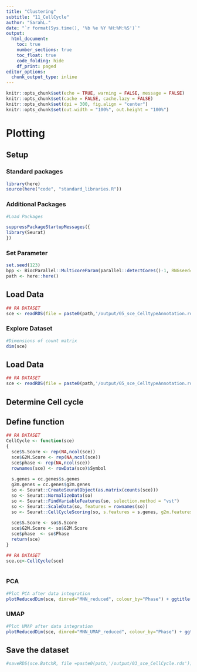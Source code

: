 ```yaml
---
title: "Clustering"
subtitle: "11_CellCycle"
author: "SarahL."
date: "`r format(Sys.time(), '%b %e %Y %H:%M:%S')`"
output: 
  html_document:
    toc: true
    number_sections: true   
    toc_float: true
    code_folding: hide
    df_print: paged
editor_options:
  chunk_output_type: inline
---
```


```r
knitr::opts_chunk$set(echo = TRUE, warning = FALSE, message = FALSE)
knitr::opts_chunk$set(cache = FALSE, cache.lazy = FALSE)
knitr::opts_chunk$set(dpi = 300, fig.align = "center")
knitr::opts_chunk$set(out.width = "100%", out.height = "100%")
```


# Plotting

## Setup

### Standard packages

```r
library(here)
source(here("code", "standard_libraries.R"))
```

### Additional Packages

```r
#Load Packages

suppressPackageStartupMessages({
library(Seurat)
})

```


### Set Parameter

```r
set.seed(123)
bpp <- BiocParallel::MulticoreParam(parallel::detectCores()-1, RNGseed=123)
path <- here::here()
```


## Load Data

```r
## RA DATASET
sce <- readRDS(file = paste0(path,'/output/05_sce_CelltypeAnnotation.rds'))
```

### Explore Dataset

```r
#Dimensions of count matrix
dim(sce)
```


## Load Data

```r
## RA DATASET
sce <- readRDS(file = paste0(path,'/output/05_sce_CelltypeAnnotation.rds'))
```


## Determine Cell cycle

## Define function

```r
## RA DATASET
CellCycle <- function(sce)
{
  sce$S.Score <- rep(NA,ncol(sce))
  sce$G2M.Score <- rep(NA,ncol(sce))
  sce$phase <- rep(NA,ncol(sce))
  rownames(sce) <- rowData(sce)$Symbol
  
  s.genes = cc.genes$s.genes
  g2m.genes = cc.genes$g2m.genes
  so <- Seurat::CreateSeuratObject(as.matrix(counts(sce)))
  so <- Seurat::NormalizeData(so)
  so <- Seurat::FindVariableFeatures(so, selection.method = "vst")
  so <- Seurat::ScaleData(so, features = rownames(so))
  so <- Seurat::CellCycleScoring(so, s.features = s.genes, g2m.features = g2m.genes, set.ident = TRUE)
  
  sce$S.Score <- so$S.Score
  sce$G2M.Score <- so$G2M.Score
  sce$phase  <- so$Phase
  return(sce)
}
```




```r
## RA DATASET
sce.cc<-CellCycle(sce)
  
```


### PCA

```r
#Plot PCA after data integration
plotReducedDim(sce, dimred="MNN_reduced", colour_by="Phase") + ggtitle("PCA after data integration with fastMNN")
```


### UMAP

```r
#Plot UMAP after data integration
plotReducedDim(sce, dimred="MNN_UMAP_reduced", colour_by="Phase") + ggtitle("UMAP after data integration with fastMNN")
```



## Save the dataset

```r
#saveRDS(sce.BatchR, file =paste0(path,'/output/03_sce_CellCycle.rds'))
```

